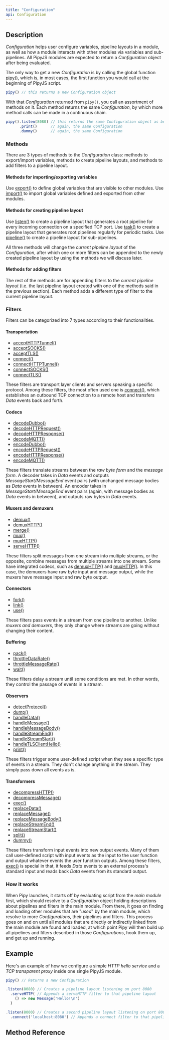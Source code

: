 ```yaml
---
title: "Configuration"
api: Configuration
---
```


## Description

_Configuration_ helps user configure variables, pipeline layouts in a module, as well as how a module interacts with other modules via variables and sub-pipelines. All PipyJS modules are expected to return a _Configuration_ object after being evaluated.

The only way to get a new _Configuration_ is by calling the global function [pipy()](/reference/api/pipy), which is, in most cases, the first function you would call at the beginning of PipyJS script.

``` js
pipy() // this returns a new Configuration object
```

With that _Configuration_ returned from `pipy()`, you call an assortment of methods on it. Each method returns the same _Configuration_, by which more method calls can be made in a continuous chain.

``` js
pipy().listen(8080) // this returns the same Configuration object as before
      .print()      // again, the same Configuration
      .dummy()      // again, the same Configuration
```

### Methods

There are 3 types of methods to the _Configuration_ class: methods to export/import variables, methods to create pipeline layouts, and methods to add filters to a pipeline layout.

#### Methods for importing/exporting variables

Use [export()](/reference/api/Configuration/export) to define global variables that are visible to other modules. Use [import()](/reference/api/Configuration/import) to import global variables defined and exported from other modules.

#### Methods for creating pipeline layout

Use [listen()](/reference/api/Configuration/listen) to create a pipeline layout that generates a root pipeline for every incoming connection on a specified TCP port. Use [task()](/reference/api/Configuration/task) to create a pipeline layout that generates root pipelines regularly for periodic tasks. Use [pipeline()](/reference/api/Configuration/pipeline) to create a pipeline layout for sub-pipelines.

All three methods will change the _current pipeline layout_ of the _Configuration_, after which one or more filters can be appended to the newly created pipeline layout by using the methods we will discuss later.

#### Methods for adding filters

The rest of the methods are for appending filters to the _current pipeline layout_ (i.e. the last pipeline layout created with one of the methods said in the previous section). Each method adds a different type of filter to the current pipeline layout.

### Filters

Filters can be categorized into 7 types according to their functionalities.

#### Transportation

* [acceptHTTPTunnel()](/reference/api/Configuration/acceptHTTPTunnel)
* [acceptSOCKS()](/reference/api/Configuration/acceptSOCKS)
* [acceptTLS()](/reference/api/Configuration/acceptTLS)
* [connect()](/reference/api/Configuration/connect)
* [connectHTTPTunnel()](/reference/api/Configuration/connectHTTPTunnel)
* [connectSOCKS()](/reference/api/Configuration/connectTLS)
* [connectTLS()](/reference/api/Configuration/connectTLS)

These filters are transport layer clients and servers speaking a specific protocol. Among these filters, the most often used one is [connect()](/reference/api/Configuration/connect), which establishes an outbound TCP connection to a remote host and transfers _Data_ events back and forth.

#### Codecs

* [decodeDubbo()](/reference/api/Configuration/decodeDubbo)
* [decodeHTTPRequest()](/reference/api/Configuration/decodeHTTPRequest)
* [decodeHTTPResponse()](/reference/api/Configuration/decodeHTTPResponse)
* [decodeMQTT()](/reference/api/Configuration/decodeMQTT)
* [encodeDubbo()](/reference/api/Configuration/decodeDubbo)
* [encodeHTTPRequest()](/reference/api/Configuration/decodeHTTPRequest)
* [encodeHTTPResponse()](/reference/api/Configuration/decodeHTTPResponse)
* [encodeMQTT()](/reference/api/Configuration/encodeMQTT)

These filters translate streams between the _raw byte form_ and the _message form_. A decoder takes in _Data_ events and outputs _MessageStart/MessageEnd_ event pairs (with unchanged message bodies as _Data_ events in between). An encoder takes in _MessageStart/MessageEnd_ event pairs (again, with message bodies as _Data_ events in between), and outputs raw bytes in _Data_ events.

#### Muxers and demuxers

* [demux()](/reference/api/Configuration/demux)
* [demuxHTTP()](/reference/api/Configuration/demuxHTTP)
* [merge()](/reference/api/Configuration/merge)
* [mux()](/reference/api/Configuration/mux)
* [muxHTTP()](/reference/api/Configuration/muxHTTP)
* [serveHTTP()](/reference/api/Configuration/serveHTTP)

These filters split messages from one stream into multiple streams, or the opposite, combine messages from multiple streams into one stream. Some have integrated codecs, such as [demuxHTTP()](/reference/api/Configuration/demux) and [muxHTTP()](/referenceConfiguration/muxHTTP). In this case, the demuxers have raw byte input and message output, while the muxers have message input and raw byte output.

#### Connectors

* [fork()](/reference/api/Configuration/fork)
* [link()](/reference/api/Configuration/link)
* [use()](/reference/api/Configuration/use)

These filters pass events in a stream from one pipeline to another. Unlike _muxers and demuxers_, they only change where streams are going without changing their content.

#### Buffering

* [pack()](/reference/api/Configuration/pack)
* [throttleDataRate()](/reference/api/Configuration/throttleDataRate)
* [throttleMessageRate()](/reference/api/Configuration/throttleMessageRate)
* [wait()](/reference/api/Configuration/wait)

These filters delay a stream until some conditions are met. In other words, they control the passage of events in a stream.

#### Observers

* [detectProtocol()](/reference/api/Configuration/detectProtocol)
* [dump()](/reference/api/Configuration/dump)
* [handleData()](/reference/api/Configuration/handleData)
* [handleMessage()](/reference/api/Configuration/handleMessage)
* [handleMessageBody()](/reference/api/Configuration/handleMessageBody)
* [handleStreamEnd()](/reference/api/Configuration/handleStreamEnd)
* [handleStreamStart()](/reference/api/Configuration/handleStreamStart)
* [handleTLSClientHello()](/reference/api/Configuration/handleTLSClientHello)
* [print()](/reference/api/Configuration/print)

These filters trigger some user-defined script when they see a specific type of events in a stream. They don't change anything in the stream. They simply pass down all events as is.

#### Transformers

* [decompressHTTP()](/reference/api/Configuration/decompressHTTP)
* [decompressMessage()](/reference/api/Configuration/decompressMessage)
* [exec()](/reference/api/Configuration/exec)
* [replaceData()](/reference/api/Configuration/replaceData)
* [replaceMessage()](/reference/api/Configuration/replaceMessage)
* [replaceMessageBody()](/reference/api/Configuration/replaceMessageBody)
* [replaceStreamEnd()](/reference/api/Configuration/replaceStreamEnd)
* [replaceStreamStart()](/reference/api/Configuration/replaceStreamStart)
* [split()](/reference/api/Configuration/split)
* [dummy()](/reference/api/Configuration/dummy)

These filters transform input events into new output events. Many of them call user-defined script with input events as the input to the user function and output whatever events the user function outputs. Among these filters, [exec()](/reference/api/Configuration/exec) is special in that, it feeds _Data_ events to an external process's standard input and reads back _Data_ events from its standard output.

### How it works

When Pipy launches, it starts off by evaluating script from the _main module_ first, which should resolve to a _Configuration_ object holding descriptions about pipelines and filters in the main module. From there, it goes on finding and loading other modules that are "_used_" by the main module, which resolve to more _Configurations_, their pipelines and filters. This process goes on and on until all modules that are directly or indirectly linked from the main module are found and loaded, at which point Pipy will then build up all pipelines and filters described in those _Configurations_, hook them up, and get up and running.

## Example

Here's an example of how we configure a simple _HTTP hello service_ and a _TCP transparent proxy_ inside one single PipyJS module.

``` js
pipy() // Returns a new Configuration

.listen(8080) // Creates a pipeline layout listening on port 8080
  .serveHTTP( // Appends a serveHTTP filter to that pipeline layout
    () => new Message('Hello!\n')
  )

.listen(8000) // Creates a second pipeline layout listening on port 8000
  .connect('localhost:8080') // Appends a connect filter to that pipeline layout
```

## Method Reference

<Methods/>
